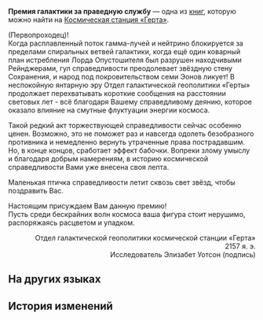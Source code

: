 {{Книга Инфобокс
|id           = 039
|Название     = Премия галактики за праведную службу
|Изображение  = Item Journal.png
|Мир          = Космическая станция «Герта»
|Томов        = 1
|Автор        = <!--нужно добавить-->
|Описание     = Почётная награда, присуждаемая Отделом галактической геополитики «Герты» в знак признания соратников Частичного Правосудия.
|Том1         = {{tx}}
|Источник1    = {{tx|Отсутствует источник}}
|Персонажи    = 
|Фракции      = 
}}
'''Премия галактики за праведную службу''' — одна из [[Книги|книг]], которую можно найти на [[Космическая станция «Герта»]].
<!--
==Получение==
<gallery>
Книга НАЗВАНИЕ.png|НАЗВАНИЕ
Локация НАЗВАНИЕ.png|Расположение на карте. Ближайший пространственный якорь «[[НАЗВАНИЕ]]»
</gallery>
-->
<div align="center">{{Размер|48|Премия галактики за праведную службу}}</div>

{{MC|ж=Госпожа|м=Господин}} (Первопроходец)!<br />
Когда расплавленный поток гамма-лучей и нейтрино блокируется за пределами спиральных ветвей галактики, когда ещё один коварный план истребления Лорда Опустошителя был разрушен находчивыми Рейнджерами, гул справедливости преодолевает звёздную стену Сохранения, и народ под покровительством семи Эонов ликует! В неспокойную янтарную эру Отдел галактической геополитики «Герты» продолжает перехватывать короткие сообщения на расстоянии световых лет - всё благодаря Вашему справедливому деянию, которое оказало влияние на смутные флуктуации энергии космоса.

Такой редкий акт торжествующей справедливости сейчас особенно ценен. Возможно, это не поможет раз и навсегда одолеть безобразного противника и немедленно вернуть утраченные права пострадавшим. Но, в конце концов, сработает эффект бабочки. Вопреки злому умыслу и благодаря добрым намерениям, в историю космической справедливости Вами уже внесена своя лепта.

Маленькая птичка справедливости летит сквозь свет звёзд, чтобы поздравить Вас.

<div align="center">{{Размер|36|Лорд Мироподдержания}}</div>

Настоящим присуждаем Вам данную премию!<br />
Пусть среди бескрайних волн космоса ваша фигура стоит нерушимо, распоряжаясь расцветом и упадком.

<div align="right">Отдел галактической геополитики космической станции «Герта»<br />
2157 я. э.<br />
Исследователь Элизабет Уотсон (подпись)</div>

==На других языках==
{{На других языках
|en   = Cosmos Public Service Award
|zhs  = 银河公义奖彰
|zht  = 銀河公義獎彰
|ja   = 銀河正義表彰
|ko   = 은하 표창장
|es   = Premio al servicio público de la galaxia
|fr   = Prix cosmique du service public
|ru   = Премия галактики за праведную службу
|th   = เหรียญผดุงความยุติธรรมแห่งกาแล็กซี
|vi   = Huân Chương Chính Nghĩa Ngân Hà
|de   = Preis für Verdienste im galaktischen Service
|id   = Penghargaan Layanan Publik Galaksi
|pt   = Prêmio de Serviço Público do Cosmos
}}

==История изменений==
{{История изменений|2.7}}